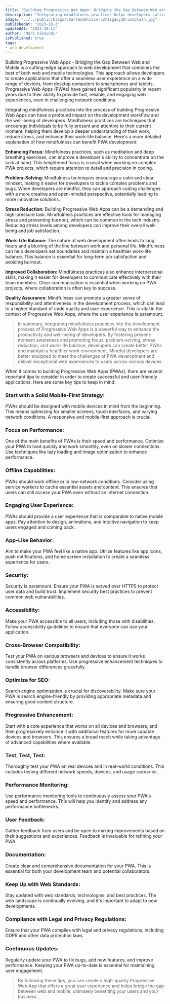 ```yaml
---
title: "Building Progressive Web Apps: Bridging the Gap Between Web and Mobile"
description: "Integrating mindfulness practices helps developers cultivate present-moment awareness, fostering focus, problem-solving, and work-life balance."
image: "../../public/blogs/charlesdeluvio-cZr2sgaxy3Q-unsplash.jpg"
publishedAt: "2023-10-3"
updatedAt: "2023-10-11"
author: "Mark Sikaundi"
isPublished: true
tags:
- web development
---
```




Building Progressive Web Apps - Bridging the Gap Between Web and Mobile is a cutting-edge approach to web development that combines the best of both web and mobile technologies. This approach allows developers to create applications that offer a seamless user experience on a wide range of devices, from desktop computers to smartphones and tablets. Progressive Web Apps (PWAs) have gained significant popularity in recent years due to their ability to provide fast, reliable, and engaging web experiences, even in challenging network conditions.

Integrating mindfulness practices into the process of building Progressive Web Apps can have a profound impact on the development workflow and the well-being of developers. Mindfulness practices are techniques that encourage individuals to be fully present and attentive to their current moment, helping them develop a deeper understanding of their work, reduce stress, and enhance their work-life balance. Here's a more detailed explanation of how mindfulness can benefit PWA development:

**Enhancing Focus:** Mindfulness practices, such as meditation and deep breathing exercises, can improve a developer's ability to concentrate on the task at hand. This heightened focus is crucial when working on complex PWA projects, which require attention to detail and precision in coding.

**Problem-Solving:** Mindfulness techniques encourage a calm and clear mindset, making it easier for developers to tackle complex problems and bugs. When developers are mindful, they can approach coding challenges with a more creative and open-minded perspective, potentially leading to more innovative solutions.

**Stress Reduction:** Building Progressive Web Apps can be a demanding and high-pressure task. Mindfulness practices are effective tools for managing stress and preventing burnout, which can be common in the tech industry. Reducing stress levels among developers can improve their overall well-being and job satisfaction.

**Work-Life Balance:** The nature of web development often leads to long hours and a blurring of the line between work and personal life. Mindfulness can help developers set boundaries and maintain a healthier work-life balance. This balance is essential for long-term job satisfaction and avoiding burnout.

**Improved Collaboration:** Mindfulness practices also enhance interpersonal skills, making it easier for developers to communicate effectively with their team members. Clear communication is essential when working on PWA projects, where collaboration is often key to success.

**Quality Assurance:** Mindfulness can promote a greater sense of responsibility and attentiveness in the development process, which can lead to a higher standard of code quality and user experience. This is vital in the context of Progressive Web Apps, where the user experience is paramount.

> In summary, integrating mindfulness practices into the development process of Progressive Web Apps is a powerful way to enhance the productivity and well-being of developers. By fostering present-moment awareness and promoting focus, problem-solving, stress reduction, and work-life balance, developers can create better PWAs and maintain a healthier work environment. Mindful developers are better equipped to meet the challenges of PWA development and deliver exceptional web experiences to users across various devices.

When it comes to building Progressive Web Apps (PWAs), there are several important tips to consider in order to create successful and user-friendly applications. Here are some key tips to keep in mind:

### Start with a Solid Mobile-First Strategy: 

PWAs should be designed with mobile devices in mind from the beginning. This means optimizing for smaller screens, touch interfaces, and varying network conditions. A responsive and mobile-first approach is crucial.

### Focus on Performance: 

One of the main benefits of PWAs is their speed and performance. Optimize your PWA to load quickly and work smoothly, even on slower connections. Use techniques like lazy loading and image optimization to enhance performance.

### Offline Capabilities: 

PWAs should work offline or in low-network conditions. Consider using service workers to cache essential assets and content. This ensures that users can still access your PWA even without an internet connection.

### Engaging User Experience: 

PWAs should provide a user experience that is comparable to native mobile apps. Pay attention to design, animations, and intuitive navigation to keep users engaged and coming back.

### App-Like Behavior: 

Aim to make your PWA feel like a native app. Utilize features like app icons, push notifications, and home screen installation to create a seamless experience for users.

### Security: 

Security is paramount. Ensure your PWA is served over HTTPS to protect user data and build trust. Implement security best practices to prevent common web vulnerabilities.

### Accessibility: 

Make your PWA accessible to all users, including those with disabilities. Follow accessibility guidelines to ensure that everyone can use your application.

### Cross-Browser Compatibility: 

Test your PWA on various browsers and devices to ensure it works consistently across platforms. Use progressive enhancement techniques to handle browser differences gracefully.

### Optimize for SEO: 

Search engine optimization is crucial for discoverability. Make sure your PWA is search engine-friendly by providing appropriate metadata and ensuring good content structure.

### Progressive Enhancement: 

Start with a core experience that works on all devices and browsers, and then progressively enhance it with additional features for more capable devices and browsers. This ensures a broad reach while taking advantage of advanced capabilities where available.

### Test, Test, Test: 

Thoroughly test your PWA on real devices and in real-world conditions. This includes testing different network speeds, devices, and usage scenarios.

### Performance Monitoring: 

Use performance monitoring tools to continuously assess your PWA's speed and performance. This will help you identify and address any performance bottlenecks.

### User Feedback: 

Gather feedback from users and be open to making improvements based on their suggestions and experiences. Feedback is invaluable for refining your PWA.

### Documentation: 

Create clear and comprehensive documentation for your PWA. This is essential for both your development team and potential collaborators.

### Keep Up with Web Standards: 

Stay updated with web standards, technologies, and best practices. The web landscape is continually evolving, and it's important to adapt to new developments.

### Compliance with Legal and Privacy Regulations: 

Ensure that your PWA complies with legal and privacy regulations, including GDPR and other data protection laws.

### Continuous Updates: 

Regularly update your PWA to fix bugs, add new features, and improve performance. Keeping your PWA up-to-date is essential for maintaining user engagement.

> By following these tips, you can create a high-quality Progressive Web App that offers a great user experience and helps bridge the gap between web and mobile, ultimately benefiting your users and your business.